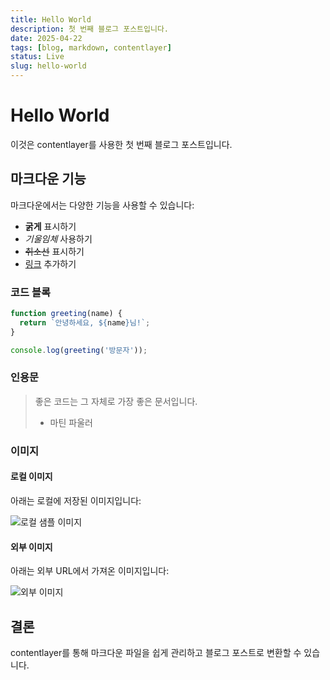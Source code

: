 ```yaml
---
title: Hello World
description: 첫 번째 블로그 포스트입니다.
date: 2025-04-22
tags: [blog, markdown, contentlayer]
status: Live
slug: hello-world
---
```


# Hello World

이것은 contentlayer를 사용한 첫 번째 블로그 포스트입니다.

## 마크다운 기능

마크다운에서는 다양한 기능을 사용할 수 있습니다:

- **굵게** 표시하기
- _기울임체_ 사용하기
- ~~취소선~~ 표시하기
- [링크](https://example.com) 추가하기

### 코드 블록

```javascript
function greeting(name) {
  return `안녕하세요, ${name}님!`;
}

console.log(greeting('방문자'));
```

### 인용문

> 좋은 코드는 그 자체로 가장 좋은 문서입니다.
>
> - 마틴 파울러

### 이미지

#### 로컬 이미지

아래는 로컬에 저장된 이미지입니다:

![로컬 샘플 이미지](학씨.jpeg)

#### 외부 이미지

아래는 외부 URL에서 가져온 이미지입니다:

![외부 이미지](https://res.cloudinary.com/practicaldev/image/fetch/s--i96Gcbyf--/c_fill,f_auto,fl_progressive,h_320,q_auto,w_320/https://thepracticaldev.s3.amazonaws.com/uploads/user/profile_image/50592/f46e43c2-f4f0-4787-b34e-a310cecc221a.jpg)

## 결론

contentlayer를 통해 마크다운 파일을 쉽게 관리하고 블로그 포스트로 변환할 수 있습니다.
